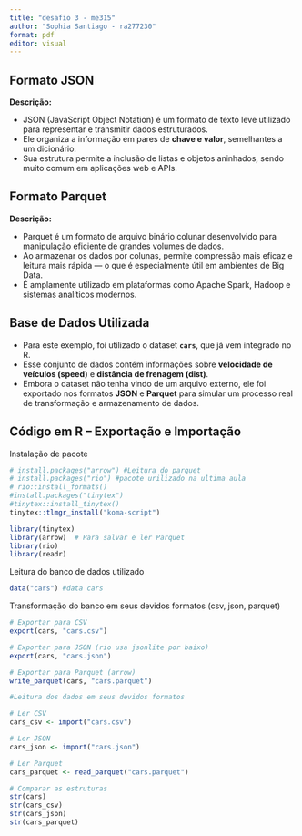---
title: "desafio 3 - me315"
author: "Sophia Santiago - ra277230"
format: pdf
editor: visual
---

## Formato JSON

**Descrição:**

-   JSON (JavaScript Object Notation) é um formato de texto leve utilizado para representar e transmitir dados estruturados.
-   Ele organiza a informação em pares de **chave e valor**, semelhantes a um dicionário.
-   Sua estrutura permite a inclusão de listas e objetos aninhados, sendo muito comum em aplicações web e APIs.

## Formato Parquet

**Descrição:**

-   Parquet é um formato de arquivo binário colunar desenvolvido para manipulação eficiente de grandes volumes de dados.
-   Ao armazenar os dados por colunas, permite compressão mais eficaz e leitura mais rápida — o que é especialmente útil em ambientes de Big Data.
-   É amplamente utilizado em plataformas como Apache Spark, Hadoop e sistemas analíticos modernos.

## Base de Dados Utilizada

-   Para este exemplo, foi utilizado o dataset **`cars`**, que já vem integrado no R.
-   Esse conjunto de dados contém informações sobre **velocidade de veículos (speed)** e **distância de frenagem (dist)**.
-   Embora o dataset não tenha vindo de um arquivo externo, ele foi exportado nos formatos **JSON** e **Parquet** para simular um processo real de transformação e armazenamento de dados.

## Código em R – Exportação e Importação

Instalação de pacote

```{r}
# install.packages("arrow") #Leitura do parquet
# install.packages("rio") #pacote urilizado na ultima aula 
# rio::install_formats() 
#install.packages("tinytex")
#tinytex::install_tinytex()        
tinytex::tlmgr_install("koma-script")

```

```{r}
library(tinytex)
library(arrow)  # Para salvar e ler Parquet
library(rio)
library(readr)
```

Leitura do banco de dados utilizado

```{r}
data("cars") #data cars 
```

Transformação do banco em seus devidos formatos (csv, json, parquet)

```{r}
# Exportar para CSV
export(cars, "cars.csv")

# Exportar para JSON (rio usa jsonlite por baixo)
export(cars, "cars.json")

# Exportar para Parquet (arrow)
write_parquet(cars, "cars.parquet")
```

```{r}
#Leitura dos dados em seus devidos formatos 

# Ler CSV
cars_csv <- import("cars.csv")

# Ler JSON
cars_json <- import("cars.json")

# Ler Parquet
cars_parquet <- read_parquet("cars.parquet")
```

```{r}
# Comparar as estruturas
str(cars)
str(cars_csv)
str(cars_json)
str(cars_parquet)
```
